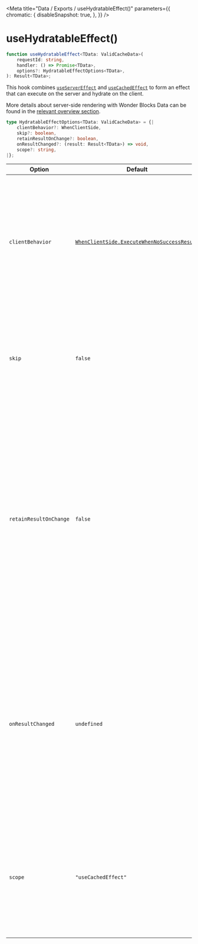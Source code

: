 
<Meta
  title="Data / Exports / useHydratableEffect()"
  parameters={{
        chromatic: {
            disableSnapshot: true,
        },
    }}
/>

# useHydratableEffect()

```ts
function useHydratableEffect<TData: ValidCacheData>(
    requestId: string,
    handler: () => Promise<TData>,
    options?: HydratableEffectOptions<TData>,
): Result<TData>;
```

This hook combines [`useServerEffect`](/docs/data-exports-useservereffect--page) and [`useCachedEffect`](/docs/data-exports-usecachedeffect--page) to form an effect that can execute on the server and hydrate on the client.

More details about server-side rendering with Wonder Blocks Data can be found in the [relevant overview section](/docs/data-server-side-rendering-and-hydration--page).

```ts
type HydratableEffectOptions<TData: ValidCacheData> = {|
    clientBehavior?: WhenClientSide,
    skip?: boolean,
    retainResultOnChange?: boolean,
    onResultChanged?: (result: Result<TData>) => void,
    scope?: string,
|};
```

| Option                 | Default                                                                                                                         | Description                                                                                                                                                                                                                                                                                                                                                                                                          |
| ---------------------- | ------------------------------------------------------------------------------------------------------------------------------- | -------------------------------------------------------------------------------------------------------------------------------------------------------------------------------------------------------------------------------------------------------------------------------------------------------------------------------------------------------------------------------------------------------------------- |
| `clientBehavior`       | [`WhenClientSide.ExecuteWhenNoSuccessResult`](/docs/data-exports-whenclientside--page#whenclientsideexecutewhennosuccessresult) | How the hook should behave when rendering client-side for the first time. This controls the hydration and execution of the effect on the client. Changing this value after the initial render is inert. For more information on other behaviors, see [`WhenClientSide`](/docs/data-exports-whenclientside--page).                                                                                                    |
| `skip`                 | `false`                                                                                                                         | When `true`, the effect will not be executed; otherwise, the effect will be executed. If this is set to `true` while the effect is still pending, the pending effect will be cancelled.                                                                                                                                                                                                                              |
| `retainResultOnChange` | `false`                                                                                                                         | When `true`, the effect will not reset the result to the loading status while executing if the requestId changes, instead, returning the existing result from before the change; otherwise, the result will be set to loading status. If the status is loading when the changes are made, it will remain as loading; old pending effects are discarded on changes and as such this value has no effect in that case. |
| `onResultChanged`      | `undefined`                                                                                                                     | Callback that is invoked if the result for the given hook has changed. When defined, the hook will invoke this callback whenever it has reason to change the result and will not otherwise affect component rendering directly. When not defined, the hook will ensure the component re-renders to pick up the latest result.                                                                                        |
| `scope`                | `"useCachedEffect"`                                                                                                             | Scope to use with the shared cache. When specified, the given scope will be used to isolate this hook's cached results. Otherwise, the default scope will be used. Changing this value after the first call is not supported.                                                                                                                                                                                        |

